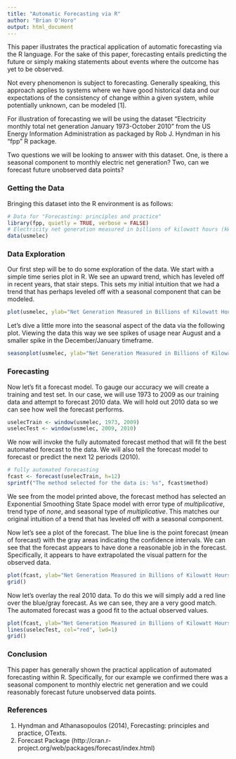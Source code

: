 ```yaml
---
title: "Automatic Forecasting via R"
author: "Brian O'Horo"
output: html_document
---
```


This paper illustrates the practical application of automatic forecasting via the R language.  For the sake of this paper, forecasting entails predicting the future or simply making statements about events where the outcome has yet to be observed.  

Not every phenomenon is subject to forecasting.  Generally speaking, this approach applies to systems where we have good historical data and our expectations of the consistency of change within a given system, while potentially unknown, can be modeled [1].

For illustration of forecasting we will be using the dataset “Electricity monthly total net generation January 1973-October 2010” from the US Energy Information Administration as packaged by Rob J. Hyndman in his “fpp” R package.

Two questions we will be looking to answer with this dataset.  One, is there a seasonal component to monthly electric net generation?  Two, can we forecast future unobserved data points?

### Getting the Data

Bringing this dataset into the R environment is as follows:

```r
# Data for "Forecasting: principles and practice"
library(fpp, quietly = TRUE, verbose = FALSE)
# Electricity net generation measured in billions of kilowatt hours (kWh)
data(usmelec)
```

### Data Exploration

Our first step will be to do some exploration of the data.  We start with a simple time series plot in R.  We see an upward trend, which has leveled off in recent years, that stair steps. This sets my initial intuition that we had a trend that has perhaps leveled off with a seasonal component that can be modeled.

```r
plot(usmelec, ylab="Net Generation Measured in Billions of Kilowatt Hours (kWh)", xlab="Year", main="Electricity Monthly Total Net Generation")
```

Let's dive a little more into the seasonal aspect of the data via the following plot. Viewing the data this way we see spikes of usage near August and a smaller spike in the December/January timeframe.

```r
seasonplot(usmelec, ylab="Net Generation Measured in Billions of Kilowatt Hours (kWh)", xlab="Year", main="Seasonal Plot of Electricity Monthly Total Net Generation", col=2:500)
```

### Forecasting

Now let's fit a forecast model.  To gauge our accuracy we will create a training and test set.  In our case, we will use 1973 to 2009 as our training data and attempt to forecast 2010 data.  We will hold out 2010 data so we can see how well the forecast performs.

```r
uselecTrain <- window(usmelec, 1973, 2009)
uselecTest <- window(usmelec, 2009, 2010)
```

We now will invoke the fully automated forecast method that will fit the best automated forecast to the data.  We will also tell the forecast model to forecast or predict the next 12 periods (2010).  

```r
# fully automated forecasting
fcast <- forecast(uselecTrain, h=12)
sprintf("The method selected for the data is: %s", fcast$method)
```

We see from the model printed above, the forecast method has selected an Exponential Smoothing State Space model with error type of *multiplicative*, trend type of *none*, and seasonal type of *multiplicative*.  This matches our original intuition of a trend that has leveled off with a seasonal component. 

Now let's see a plot of the forecast.  The blue line is the point forecast (mean of forecast) with the gray areas indicating the confidence intervals.  We can see that the forecast appears to have done a reasonable job in the forecast.  Specifically, it appears to have extrapolated the visual pattern for the observed data.

```r
plot(fcast, ylab="Net Generation Measured in Billions of Kilowatt Hours (kWh)", xlab="Year", main="Electricity Monthly Total Net Generation (Forecast)")
grid()
```

Now let's overlay the real 2010 data.  To do this we will simply add a red line over the blue/gray forecast.  As we can see, they are a very good match.  The automated forecast was a good fit to the actual observed values.


```r
plot(fcast, ylab="Net Generation Measured in Billions of Kilowatt Hours (kWh)", xlab="Year", main="Electricity Monthly Total Net Generation (Forecast v. Actuals)")
lines(uselecTest, col="red", lwd=1)
grid()
```  

### Conclusion 

This paper has generally shown the practical application of automated forecasting within R.  Specifically, for our example we confirmed there was a seasonal component to monthly electric net generation and we could reasonably forecast future unobserved data points.

### References

1. Hyndman and Athanasopoulos (2014), Forecasting: principles and practice, OTexts.
2. Forecast Package (http://cran.r-project.org/web/packages/forecast/index.html)


